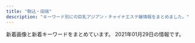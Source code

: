 ```yaml
---
title: "駒込・田端"
description: "キーワード別にの巨乳アジアン・チャイナエステ嬢情報をまとめました。"
---
```


新着画像と新着キーワードをまとめています。
2021年01月29日の情報です。

<DmmAffiliateIns />
<KeywordTable
  shops={
    [
    {
        "url": "http://www.ko-story.com/",
        "name": "\u30b9\u30c8\u30fc\u30ea\u30fc",
        "station": "JR\u99d2\u8fbc\u99c5\u5357\u53e3",
        "keywords": {
            "88": 6,
            "D": 8,
            "89": 2
        },
        "img_links": [
            "http://www.ko-story.com/css/main-girl02.png",
            "http://www.ko-story.com/css/nav/nav-007.jpg",
            "http://www.ko-story.com/css/top01-left02.jpg",
            "http://www.ko-story.com/css/tel01.png",
            "http://www.ko-story.com/css/nav/nav-001.jpg",
            "http://www.ko-story.com/css/top01-left01.png",
            "http://www.ko-story.com/css/staff/staff-010-a.jpg",
            "http://www.ko-story.com/css/main-staff01.jpg",
            "http://www.ko-story.com/css/nav/nav-002.jpg",
            "http://www.ko-story.com/css/staff/staff-010-b.jpg",
            "http://www.ko-story.com/css/osusume-00014a.jpg",
            "http://www.ko-story.com/css/staff/staff-012-a.jpg",
            "http://www.ko-story.com/css/osusume-013.jpg",
            "http://www.ko-story.com/css/staff/staff-0013-a.jpg",
            "http://www.ko-story.com/css/osusume-011.jpg",
            "http://www.ko-story.com/css/main-staff03.jpg",
            "http://www.ko-story.com/css/nav/nav-004.jpg",
            "http://www.ko-story.com/css/nav/nav-006.jpg",
            "http://www.ko-story.com/css/staff/staff-0014-b.jpg",
            "http://www.ko-story.com/css/staff/staff-012-b.jpg",
            "http://www.ko-story.com/css/staff/staff-0014-a.jpg",
            "http://www.ko-story.com/css/top01-left03.jpg",
            "http://www.ko-story.com/css/staff/staff-0013-b.jpg",
            "http://www.ko-story.com/css/head-change.jpg",
            "http://www.ko-story.com/css/nav/nav-003.jpg",
            "http://www.ko-story.com/css/nav/nav-005.jpg"
        ]
    },
    {
        "keywords": {},
        "img_links": [
            "http://iyashinomori.oks.bz/images/top.jpg",
            "http://iyashinomori.oks.bz/images/room3.jpg",
            "http://iyashinomori.oks.bz/images/s_staff.png",
            "http://iyashinomori.oks.bz/photos/sites/72/2020/10/2020101903314625.jpg",
            "http://iyashinomori.oks.bz/photos/sites/72/2020/10/2020101903342723.jpg",
            "http://iyashinomori.oks.bz/images/room2.jpg",
            "http://iyashinomori.oks.bz/images/room4.jpg",
            "http://iyashinomori.oks.bz/images/s_news.jpg",
            "http://iyashinomori.oks.bz/images/bj2.jpg",
            "http://iyashinomori.oks.bz/photos/sites/72/2020/10/2020101903203761.jpg",
            "http://iyashinomori.oks.bz/images/bj3.jpg",
            "http://iyashinomori.oks.bz/images/room1.jpg",
            "http://iyashinomori.oks.bz/images/mobile.jpg",
            "http://iyashinomori.oks.bz/photos/sites/72/2020/10/2020101903314748.jpg",
            "http://iyashinomori.oks.bz/photos/sites/72/2020/10/2020101903314523.jpg"
        ],
        "station": "JR\u99d2\u8fbc\u99c5\u5357\u53e3",
        "name": "\u7652\u3057\u306e\u68ee",
        "url": "http://iyashinomori.oks.bz/"
    },
    {
        "keywords": {
            "E": 1,
            "D": 3,
            "C": 2,
            "83": 1,
            "81": 1,
            "90": 1,
            "88": 2,
            "87": 1
        },
        "url": "http://www.nekochan.masg.info/",
        "station": "JR\u99d2\u8fbc\u99c5\u6771\u53e3",
        "name": "\u306d\u3053\u3061\u3083\u3093",
        "img_links": [
            "http://www.nekochan.masg.info/images/sys.jpg",
            "http://www.nekochan.masg.info/images/head.jpg",
            "http://www.nekochan.masg.info/files/005.jpg",
            "http://www.nekochan.masg.info/files/004.jpg",
            "http://www.nekochan.masg.info/images/interior_t.jpg",
            "http://www.nekochan.masg.info/images/mobile.jpg",
            "http://www.nekochan.masg.info/images/int2.jpg",
            "http://www.nekochan.masg.info/files/001-02.jpg",
            "http://www.nekochan.masg.info/files/002.jpg",
            "http://www.nekochan.masg.info/images/news.jpg",
            "http://www.nekochan.masg.info/files/003.jpg",
            "http://www.nekochan.masg.info/images/int1.jpg",
            "http://www.nekochan.masg.info/images/staff_t.jpg",
            "http://www.nekochan.masg.info/files/001.jpg",
            "http://www.nekochan.masg.info/files/004-02.jpg",
            "http://www.nekochan.masg.info/files/002-02.jpg",
            "http://www.nekochan.masg.info/files/003-02.jpg",
            "http://www.nekochan.masg.info/files/006.jpg",
            "http://www.nekochan.masg.info/images/tel.jpg",
            "http://www.nekochan.masg.info/files/006-02.jpg",
            "http://www.nekochan.masg.info/files/005-02.jpg"
        ]
    },
    {
        "url": "http://ko-relax.info/",
        "keywords": {},
        "station": "JR\u99d2\u8fbc\u99c5\u6771\u53e3",
        "img_links": [],
        "name": "\u3066\u3082\u307f\u3084"
    },
    {
        "name": "Chocolate -\u30c1\u30e7\u30b3\u30ec\u30fc\u30c8-",
        "station": "JR\u99d2\u8fbc\u99c5\u6771\u53e3",
        "img_links": [
            "http://relax-treat.com/staff/ami/01.jpg",
            "http://relax-treat.com/css/nav/nav-004.jpg",
            "http://relax-treat.com/css/tel01.png",
            "http://relax-treat.com/staff/anna/01.jpg",
            "http://relax-treat.com/css/nav/nav-003.jpg",
            "http://relax-treat.com/staff/anna/02.jpg",
            "http://relax-treat.com/staff/koko/02.jpg",
            "http://relax-treat.com/staff/ami/02.jpg",
            "http://relax-treat.com/css/top02.jpg",
            "http://relax-treat.com/css/nav/nav-001.jpg",
            "http://relax-treat.com/css/staff/new.jpg",
            "http://relax-treat.com/staff/mei/01.jpg",
            "http://relax-treat.com/staff/koko/01.jpg",
            "http://relax-treat.com/css/staff/up.jpg",
            "http://relax-treat.com/css/nav/nav-002.jpg",
            "http://relax-treat.com/staff/mei/02.jpg",
            "http://relax-treat.com/css/top-left02.jpg",
            "http://relax-treat.com/css/top-left0001.jpg",
            "http://relax-treat.com/css/nav/nav-006.jpg",
            "http://relax-treat.com/css/nav/nav-005.jpg"
        ],
        "keywords": {},
        "url": "http://relax-treat.com/"
    },
    {
        "station": "JR\u99d2\u8fbc\u99c5\u5317\u53e3",
        "url": "http://koukou.ests.co/",
        "name": "\u3046\u3055\u304e",
        "keywords": {
            "D": 4,
            "86": 2,
            "85": 2
        },
        "img_links": [
            "http://koukou.ests.co/images/pick.jpg",
            "http://koukou.a1.jps.cm/upload/sites/26/2020/10/202010230133115-350x467.jpg",
            "http://koukou.ests.co/images/link_line.jpg",
            "http://koukou.ests.co/images/news.jpg",
            "http://koukou.ests.co/images/acc3.jpg",
            "http://koukou.a1.jps.cm/upload/sites/26/2020/08/2020080301274439-350x467.jpg",
            "http://koukou.ests.co/images/acc1.jpg",
            "http://koukou.ests.co/images/mobile.jpg",
            "http://koukou.ests.co/images/acc4.jpg",
            "http://koukou.a1.jps.cm/upload/sites/26/2020/07/2020071510180978-350x467.jpg",
            "http://koukou.a1.jps.cm/upload/sites/26/2020/10/202010230133115-200x268.jpg",
            "http://koukou.ests.co/images/acc2.jpg",
            "http://koukou.ests.co/images/top.jpg",
            "http://koukou.ests.co/images/staff_line.jpg",
            "http://koukou.a1.jps.cm/upload/sites/26/2020/08/2020080301274439-200x268.jpg",
            "http://koukou.ests.co/images/bjs3.jpg",
            "http://koukou.a1.jps.cm/upload/sites/26/2020/08/2020082905031069-200x268.jpg",
            "http://koukou.a1.jps.cm/upload/sites/26/2020/08/2020082905031069-350x467.jpg",
            "http://koukou.a1.jps.cm/upload/sites/26/2020/07/2020071510180978-200x268.jpg"
        ]
    }
]
}
/>
<DmmAffiliateScript />

